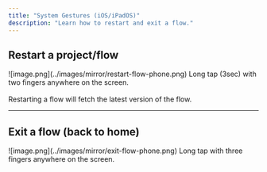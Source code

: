 ```yaml
---
title: "System Gestures (iOS/iPadOS)"
description: "Learn how to restart and exit a flow."
---
```



## Restart a project/flow

<Columns cols={2}>
<Frame>
![image.png](../images/mirror/restart-flow-phone.png)
Long tap (3sec) with two fingers anywhere on the screen. <br /><br />Restarting a flow will fetch the latest version of the flow.

</Frame>
</Columns>

---

## Exit a flow (back to home)

<Columns cols={2}>
<Frame>
![image.png](../images/mirror/exit-flow-phone.png)
Long tap with three fingers anywhere on the screen.

</Frame>
</Columns>

